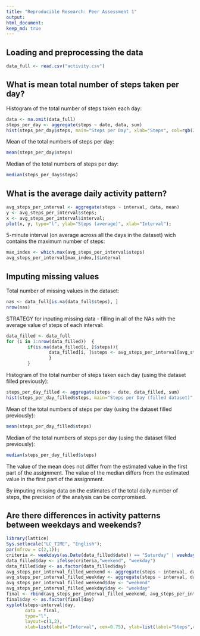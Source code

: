 ```yaml
---
title: "Reproducible Research: Peer Assessment 1"
output: 
html_document:
keep_md: true
---
```



## Loading and preprocessing the data

```r
data_full <- read.csv("activity.csv")
```

## What is mean total number of steps taken per day?

Histogram of the total number of steps taken each day:

```r
data <- na.omit(data_full)
steps_per_day <- aggregate(steps ~ date, data, sum)
hist(steps_per_day$steps, main="Steps per Day", xlab="Steps", col=rgb(255, 37, 0, maxColorValue=255));
```

Mean of the total numbers of steps per day:

```r
mean(steps_per_day$steps)
```

Median of the total numbers of steps per day:

```r
median(steps_per_day$steps)
```

## What is the average daily activity pattern?
```r
avg_steps_per_interval <- aggregate(steps ~ interval, data, mean)
y <- avg_steps_per_interval$steps;
x <- avg_steps_per_interval$interval;
plot(x, y, type="l", ylab="Steps (average)", xlab="Interval");
```

5-minute interval (on average across all the days in the dataset) wich contains the maximum number of steps:

```r
max_index <- which.max(avg_steps_per_interval$steps)
avg_steps_per_interval[max_index,]$interval
```

## Imputing missing values

Total number of missing values in the dataset: 

```r
nas <- data_full[is.na(data_full$steps), ]
nrow(nas)
```

STRATEGY for inputing missing data - filling in all of the NAs with the average value of steps of each interval: 

```r
data_filled <- data_full
for (i in 1:nrow(data_filled))  {
        if(is.na(data_filled[i, ]$steps)){
                data_filled[i, ]$steps <- avg_steps_per_interval[avg_steps_per_interval$interval == data_filled[i, ]$interval, ]$steps
                }
        }
```

Histogram of the total number of steps taken each day (using the dataset filled previously):

```r
steps_per_day_filled <- aggregate(steps ~ date, data_filled, sum)
hist(steps_per_day_filled$steps, main="Steps per Day (filled dataset)", xlab="Steps", col=rgb(255, 37, 0, maxColorValue=255));
```

Mean of the total numbers of steps per day (using the dataset filled previously):

```r
mean(steps_per_day_filled$steps)
```

Median of the total numbers of steps per day (using the dataset filled previously):

```r
median(steps_per_day_filled$steps)
```

The value of the mean does not differ from the estimated value in the first part of the assignment.
The value of the median differs from the estimated value in the first part of the assignment.

By imputing missing data on the estimates of the total daily number of steps, the precision of the analysis can be compromised.

## Are there differences in activity patterns between weekdays and weekends?

```r
library(lattice)
Sys.setlocale("LC_TIME", "English");
par(mfrow = c(2,1));
criteria <- weekdays(as.Date(data_filled$date)) == "Saturday" | weekdays(as.Date(data_filled$date)) == "Sunday"
data_filled$day <- ifelse(criteria,"weekend", "weekday")
data_filled$day <- as.factor(data_filled$day)
avg_steps_per_interval_filled_weekend <- aggregate(steps ~ interval, data_filled[data_filled$day == "weekend", ], mean)
avg_steps_per_interval_filled_weekday <- aggregate(steps ~ interval, data_filled[data_filled$day == "weekday", ], mean)
avg_steps_per_interval_filled_weekend$day <- "weekend"
avg_steps_per_interval_filled_weekday$day <- "weekday"
final <- rbind(avg_steps_per_interval_filled_weekend, avg_steps_per_interval_filled_weekday)
final$day <- as.factor(final$day)
xyplot(steps~interval|day,       
       data = final,      
       type="l",        
       layout=c(1,2), 
       xlab=list(label="Interval", cex=0.75), ylab=list(label="Steps",cex=0.75), scales=list(cex=0.5), lwd=0.1)
```
